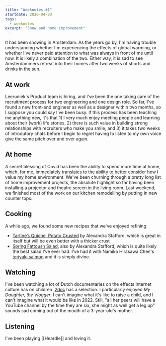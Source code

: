 ```yaml
---
title: "Weeknotes #1"
startdate: 2020-04-03
tags:
  - weeknotes
excerpt: "Snow and home improvement"
---
```

It has been snowing in Amsterdam. As the years go by, I'm having trouble understanding whether I'm experiencing the effects of global warming, or whether I've never paid attention to what was always in front of me until now. It is likely a combination of the two. Either way, it is sad to see Amsterdammers retreat into their homes after two weeks of shorts and drinks in the sun.

## At work
Leeruniek's Product team is hiring, and I've been the one taking care of the recruitment process for two engineering and one design role. So far, I've found a new front-end engineer as well as a designer within two months, so I suppose you could say I've been busy. If this process has been teaching me anything new, it's that 1) I very much enjoy meeting people and learning about their (work) life stories, 2) there is such value in building strong relationships with recruiters who make you smile, and 3) it takes two weeks of introdutory chats before I begin to regret having to listen to my own voice give the same pitch over and over again.

## At home
A secret blessing of Covid has been the ability to spend more time at home, which, for me, immediately translates to the ability to better consider how I value my home environment. We've been churning through a pretty long list of home improvement projects, the absolute highlight so far having been installing a projector and theatre screen in the living room. Last weekend, we finished most of the work on our kitchen remodelling by putting in new counter tops. 

## Cooking
A while ago, we found some new recipes that we've enjoyed refining:
- [Tartine’s Quiche, Potato Crusted](https://alexandracooks.com/2016/04/25/tartines-quiche-potato-crusted/) by Alexandra Stafford, which is great in itself but will be even better with a thicker crust 
- [Spring Fattoush Salad](https://alexandracooks.com/2019/05/17/spring-fattoush-salad/), also by Alexandra Stafford, which is quite likely the best salad I've ever had. I've had it with Namiko Hirasawa Chen's [teriyaki salmon](https://www.justonecookbook.com/teriyaki-salmon-recipe/) and it is simply divine.

## Watching
I've been watching a lot of Dutch documentaries on the effects Internet culture has on children. [2doc](https://www.2doc.nl/documentaires/collecties/themas/toekomst/internet.html) has a selection. I particularly enjoyed _My Daughter, the Vlogger_. I can't imagine what it's like to raise a child, and I can't imagine what it would be like in 2022. Still, "all her peers will have a YouTube channel by the time they are six, she might as well get a leg up" sounds sad coming out of the mouth of a 3-year-old's mother.

## Listening
I've been playing [[Heardle]] and loving it.